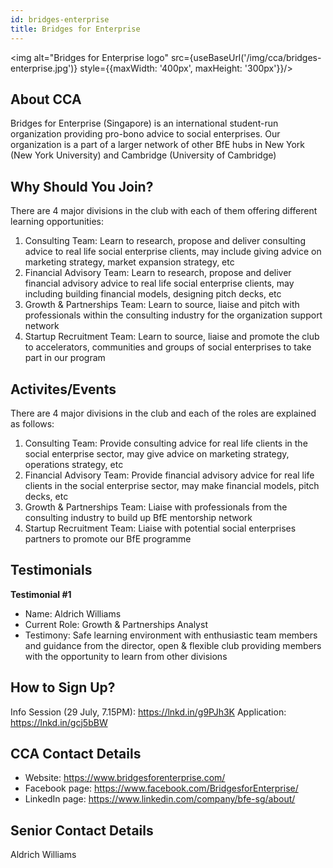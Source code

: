 ```yaml
---
id: bridges-enterprise
title: Bridges for Enterprise
---
```



<img alt="Bridges for Enterprise logo" src={useBaseUrl('/img/cca/bridges-enterprise.jpg')} style={{maxWidth: '400px', maxHeight: '300px'}}/>

## About CCA
Bridges for Enterprise (Singapore) is an international student-run organization providing pro-bono advice to social enterprises. Our organization is a part of a larger network of other BfE hubs in New York (New York University) and Cambridge (University of Cambridge)


## Why Should You Join?
There are 4 major divisions in the club with each of them offering different learning opportunities:
1. Consulting Team: Learn to research, propose and deliver consulting advice to real life social enterprise clients, may include giving advice on marketing strategy, market expansion strategy, etc
2. Financial Advisory Team: Learn to research, propose and deliver financial advisory advice to real life social enterprise clients, may including building financial models, designing pitch decks, etc
3. Growth & Partnerships Team: Learn to source, liaise and pitch with professionals within the consulting industry for the organization support network
4. Startup Recruitment Team: Learn to source, liaise and promote the club to accelerators, communities and groups of social enterprises to take part in our program


## Activites/Events
There are 4 major divisions in the club and each of the roles are explained as follows:
1. Consulting Team: Provide consulting advice for real life clients in the social enterprise sector, may give advice on marketing strategy, operations strategy, etc
2. Financial Advisory Team: Provide financial advisory advice for real life clients in the social enterprise sector, may make financial models, pitch decks, etc
3. Growth & Partnerships Team: Liaise with professionals from the consulting industry to build up BfE mentorship network
4. Startup Recruitment Team: Liaise with potential social enterprises partners to promote our BfE programme


## Testimonials
**Testimonial #1**
- Name: Aldrich Williams
- Current Role: Growth & Partnerships Analyst
- Testimony: Safe learning environment with enthusiastic team members and guidance from the director, open & flexible club providing members with the opportunity to learn from other divisions


## How to Sign Up?
Info Session (29 July, 7.15PM): https://lnkd.in/g9PJh3K
Application: https://lnkd.in/gcj5bBW


## CCA Contact Details
- Website: https://www.bridgesforenterprise.com/
- Facebook page: https://www.facebook.com/BridgesforEnterprise/
- LinkedIn page: https://www.linkedin.com/company/bfe-sg/about/


## Senior Contact Details
Aldrich Williams
